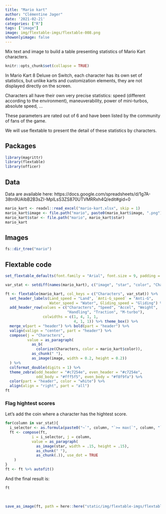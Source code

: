 ```yaml
---
title: "Mario kart"
author: "Clémentine Jager"
date: '2021-02-21'
categories: ["R"]
tags: ["image"]
image: img/flextable-imgs/flextable-008.png
showonlyimage: false
---
```


Mix text and image to build a table presenting statistics of Mario Kart characters. 

<!--more-->

```r
knitr::opts_chunk$set(collapse = TRUE)
```

In Mario Kart 8 Deluxe on Switch, each character has its own set of statistics, but unlike karts and customization elements, they are not displayed directly on the screen.

Characters all have their own very precise statistics: speed (different 
according to the environment), maneuverability, power of mini-turbos, absolute speed, ...

These parameters are rated out of 6 and have been listed by the community 
of fans of the game.

We will use flextable to present the detail of these statistics by characters.


## Packages 

```r
library(magrittr)
library(flextable)
library(officer)
```


## Data

Data are available here: https://docs.google.com/spreadsheets/d/1g7A-38tn9UAIbB2B3sZI-MpILsS3ZS870UTVMRRxh4Q/edit#gid=0

```r
mario_kart <- readxl::read_excel("mario-kart.xlsx", skip = 1)
mario_kart$image <- file.path("mario", paste0(mario_kart$image, ".png"))
mario_kart$star <- file.path("mario", mario_kart$star)
mario_kart
```

## Images

```r
fs::dir_tree("mario")
```

## Flextable code

```r
set_flextable_defaults(font.family = "Arial", font.size = 9, padding = 2, digits = 1)

var_stat <- setdiff(names(mario_kart), c("image", "star", "color", "Characters"))

ft <- flextable(mario_kart, col_keys = c("Characters", var_stat)) %>% 
  set_header_labels(Land_speed = "Land", `Anti-G_speed` = "Anti-G", 
                    Water_speed = "Water", Gliding_speed = "Gliding") %>% 
  add_header_row(values = c("Characters", "Speed", "Accel", "Weight", 
                            "Handling", "Traction", "M-turbo"), 
                 colwidths = c(1, 4, 1, 1, 
                               4, 1, 1)) %>% theme_box() %>% 
  merge_v(part = "header") %>% bold(part = "header") %>% 
  valign(valign = "center", part = "header") %>% 
  compose(j = "Characters", 
          value = as_paragraph(
            as_b(
              colorize(Characters, color = mario_kart$color)), 
            as_chunk(" "), 
            as_image(image, width = 0.2, height = 0.2)) 
  ) %>% 
  colformat_double(digits = 1) %>% 
  theme_zebra(odd_header = "#c7254e", even_header = "#c7254e",
              odd_body = "#fff5f5", even_body = "#f8f9fa") %>% 
  color(part = "header", color = "white") %>% 
  align(align = "right", part = "all")
ft
```

### Flag hightest scores 

Let's add the coin where a character has the hightest score.

```r
for(column in var_stat){
  i_selector <- as.formula(paste0("~`", column, "`>= max(`", column, "`, na.rm = TRUE)"))
  ft <- compose(ft, 
            i = i_selector, j = column, 
            value = as_paragraph(
              as_image(star, width = .15, height = .15), 
              as_chunk(" "), 
              as_chunk(.)), use_dot = TRUE
    )
}
ft <- ft %>% autofit() 
```

And the final result is:

```r
ft
```

<br>

```r
save_as_image(ft, path = here::here("static/img/flextable-imgs/flextable-008.png"), webshot = "webshot2")
```


